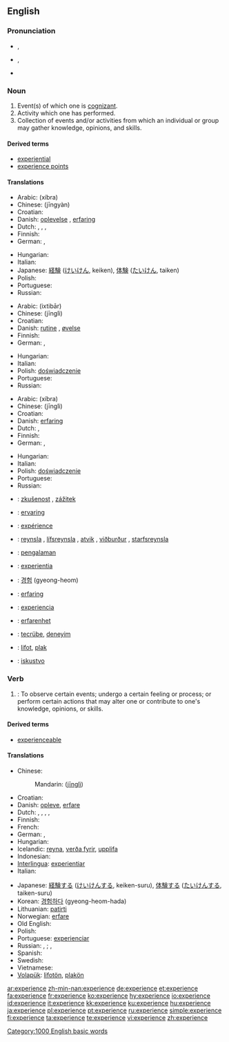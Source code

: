 {{also|expérience}}
==English==
{{wikipedia}}

===Pronunciation===
* {{IPA|/ɪkˈspɪə.ri.ens/}}, {{SAMPA|/Ik"spI@.rI.Ens/}}
* {{IPA|/ɪksˈpɪɹiəns/}}, {{SAMPA|/Iks"pIr\i@ns/}}
* {{audio|en-us-experience.ogg|Audio (US)}}

===Noun===
{{en-noun}}

# Event(s) of which one is [[cognizant]].
# Activity which one has performed.
# Collection of events and/or activities from which an individual or group may gather knowledge, opinions, and skills.

====Derived terms====
* [[experiential]]
* [[experience points]]

====Translations====
{{trans-top|event(s) of which one is cognizant}}
* Arabic: {{Arab|[[خبرة]]}} (xíbra) {{f}}
* Chinese: {{zh-ts|經驗|经验}} (jīngyàn)
* Croatian: {{t|hr|iskustvo|alt=iskústvo|n}}
* Danish: [[oplevelse]] {{c}}, [[erfaring]] {{c}}
* Dutch: {{t|nl|ervaring|f}}, {{t|nl|belevenis|f}},  {{t|nl|belevenis|f}},  {{t|nl|ondervinding|f}}
* Finnish: {{t+|fi|kokemus}}
* German: {{t+|de|Erlebnis|n}}, {{t+|de|Erfahrung|f}}
{{trans-mid}}
* Hungarian: {{t|hu|élmény}}
* Italian: {{t+|it|esperienza|f}}
* Japanese: [[経験]] ([[けいけん]], keiken), [[体験]] ([[たいけん]], taiken)
* Polish: {{t+|pl|doświadczenie|n}}
* Portuguese: {{t+|pt|experiência|f}}
* Russian: {{t+|ru|опыт|m|tr=ópyt|sc=Cyrl}}
{{trans-bottom}}

{{trans-top|activity which one has performed}}
* Arabic: {{Arab|[[اختبار]]}} (ixtibār) {{m}}
* Chinese: {{zh-ts|經歷|经历}} (jīnglì)
* Croatian: {{t|hr|iskustvo|alt=iskústvo|n}}
* Danish: [[rutine]] {{c}}, [[øvelse]] {{c}}
* Finnish: {{t+|fi|kokemus}}
* German: {{t+|de|Praxis|f}}, {{t+|de|Erlebnis|n}}
{{trans-mid}}
* Hungarian: {{t+|hu|gyakorlat}}
* Italian: {{t+|it|esperienza|f}}
* Polish: [[doświadczenie]] {{n}}
* Portuguese: {{t+|pt|experiência|f}}
* Russian: {{t+|ru|опыт|m|tr=ópyt|sc=Cyrl}}
{{trans-bottom}}

{{trans-top|collection of events and/or activities from which an individual or group may gather knowledge}}
* Arabic: {{Arab|[[خبرة]]}} (xíbra) {{f}}
* Chinese: {{zh-ts|經歷|经历}} (jīnglì)
* Croatian: {{t|hr|iskustvo|alt=iskústvo|n}}
* Danish: [[erfaring]] {{c}}
* Dutch: {{t|nl|ervaring|f}},  {{t|nl|ondervinding|f}}
* Finnish: {{t+|fi|kokemus}}
* German: {{t+|de|Erlebnis|n}}, {{t+|de|Erfahrung|f}}
{{trans-mid}}
* Hungarian: {{t+|hu|tapasztalat}}
* Italian: {{t+|it|esperienza|f}}
* Polish: [[doświadczenie]] {{n}}
* Portuguese: {{t+|pt|experiência|f}}
* Russian: {{t+|ru|опыт|m|tr=ópyt|sc=Cyrl}}
{{trans-bottom}}

{{checktrans-top}}
* {{ttbc|Czech}}: [[zkušenost]] {{f}}, [[zážitek]] {{m}}
* {{ttbc|Dutch}}: [[ervaring]] {{f}}
* {{ttbc|French}}: [[expérience]] {{f}}
* {{ttbc|Icelandic}}: [[reynsla]] {{f}}, [[lífsreynsla]] {{f}}, [[atvik]] {{n}}, [[viðburður]] {{m}}, [[starfsreynsla]] {{f}}
* {{ttbc|Indonesian}}: [[alam|pengalaman]]
* {{ttbc|Interlingua}}: [[experientia]]
{{checktrans-mid}}
* {{ttbc|Korean}}: [[경험]] (gyeong-heom)
* {{ttbc|Norwegian}}: [[erfaring]]
* {{ttbc|Spanish}}: [[experiencia]] {{f}}
* {{ttbc|Swedish}}: [[erfarenhet]]
* {{ttbc|Turkish}}: [[tecrübe]], [[deneyim]]
* {{ttbc|Volapük}}: [[lifot]], [[plak]]
* {{ttbc|Serbian}}: [[iskustvo]]
{{checktrans-bottom}}

===Verb===
{{en-verb|experienc|ing}}

# {{transitive}}: To observe certain events; undergo a certain feeling or process; or perform certain actions that may alter one or contribute  to one's knowledge, opinions, or skills.

====Derived terms====
* [[experienceable]]

====Translations====
{{trans-top|to observe or undergo}}
* Chinese:
*: Mandarin: {{zh-ts|經歷|經歷}} ([[jīng]][[lì]])
* Croatian: {{t|hr|iskusiti|alt=iskúsiti}}
* Danish: [[opleve]], [[erfare]]
* Dutch: {{t+|nl|ervaren}}, {{t+|nl|meemaken}}, {{t+|nl|ondergaan}},  {{t|nl|ondervinden}},  {{t|nl|beleven}}
* Finnish: {{t+|fi|kokea}}
* French: {{t+|fr|éprouver}}
* German: {{t+|de|erfahren}}, {{t+|de|erleben}}
* Hungarian: {{t+|hu|tapasztal}}
* Icelandic: [[reyna]], [[verða fyrir]], [[upplifa]]
* Indonesian: {{t+|id|alam|alt=mengalami|xs=Indonesian}}
* [[Interlingua]]: [[experientiar]]
* Italian: {{t+|it|esperire}}
{{trans-mid}}
* Japanese: [[経験]]する ([[けいけん]]する, keiken-suru), [[体験]]する ([[たいけん]]する, taiken-suru)
* Korean: [[경험하다]] (gyeong-heom-hada)
* Lithuanian: [[patirti]]
* Norwegian: [[erfare]]
* Old English: {{t-|ang|gebidan|alt=ġebīdan|xs=Old English}}
* Polish: {{t+|pl|doświadczyć}}
* Portuguese: [[experienciar]]
* Russian: {{t+|ru|испытывать|tr=ispýtyvat’|sc=Cyrl}} {{impf}}, {{t|ru|испытать|tr=ispytát’|sc=Cyrl}} {{pf}}; {{t|ru|переживать|tr=p'er'eživát’|sc=Cyrl}} {{impf}}, {{t|ru|пережить|tr=p'er'ežít’|sc=Cyrl}} {{pf}}
* Spanish: {{t-|es|experimentar}}
* Swedish: {{t+|sv|uppleva}}
* Vietnamese: {{t+|vi|kinh nghiệm|xs=Vietnamese}}
* [[Volapük]]: [[lifotön]], [[plakön]]
{{trans-bottom}}

[[Category:1000 English basic words]]

[[ar:experience]]
[[zh-min-nan:experience]]
[[de:experience]]
[[et:experience]]
[[fa:experience]]
[[fr:experience]]
[[ko:experience]]
[[hy:experience]]
[[io:experience]]
[[id:experience]]
[[it:experience]]
[[kk:experience]]
[[ku:experience]]
[[hu:experience]]
[[ja:experience]]
[[pl:experience]]
[[pt:experience]]
[[ru:experience]]
[[simple:experience]]
[[fi:experience]]
[[ta:experience]]
[[te:experience]]
[[vi:experience]]
[[zh:experience]]